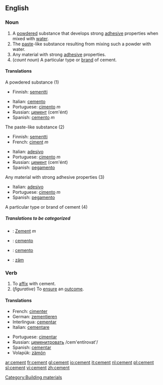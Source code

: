 ==English==

===Noun===
{{wikipedia}}
{{en-noun}}
# A [[powdered]] substance that develops strong [[adhesive]] properties when mixed with [[water]].
# The [[paste]]-like substance resulting from mixing such a powder with water.
# Any material with strong [[adhesive]] properties.
# (''count noun'') A particular type or [[brand]] of cement.

====Translations====
;A powdered substance (1)
{{top}}
*Finnish: [[sementti]]
{{mid}}
*Italian: [[cemento]] {{m}}
*Portuguese: [[cimento]] ''m''
*Russian: [[цемент]] (cem'ént) {{m}}
*Spanish: [[cemento]] ''m''
{{bottom}}

;The paste-like substance (2)
{{top}}
*Finnish: [[sementti]]
*French: [[ciment]] ''m''
{{mid}}
*Italian: [[adesivo]]
*Portuguese: [[cimento]] ''m''
*Russian: [[цемент]] (cem'ént) {{m}}
*Spanish: [[pegamento]]
{{bottom}}

;Any material with strong adhesive properties (3)
{{top}}
{{mid}}
*Italian: [[adesivo]]
*Portuguese: [[cimento]] ''m''
*Spanish: [[pegamento]]
{{bottom}}

;A particular type or brand of cement (4)
{{top}}
{{mid}}
{{bottom}}

=====Translations to be categorized=====
{{checktrans}}

*{{ttbc|German}}: [[Zement]] ''m''
*{{ttbc|Interlingua}}: [[cemento]]
*{{ttbc|Ido}}: [[cemento]]
*{{ttbc|Volapük}}: [[zäm]]

===Verb===
{{conj|cement|cements|cemented|cemented|cementing}}
# To [[affix]] with cement.
# (''figurative'') To [[ensure]] an [[outcome]].

====Translations====
{{top}}
*French: [[cimenter]] 
*German: [[zementieren]]
*Interlingua: [[cementar]] 
*Italian: [[cementare]]
{{mid}}
*Portuguese: [[cimentar]]
*Russian: [[цеменитровать]] /cem'entírovat'/ 
*Spanish: [[cementar]]
*Volapük: [[zämön]]
{{bottom}}

[[Category:Building materials]]

[[ar:cement]]
[[fr:cement]]
[[gl:cement]]
[[io:cement]]
[[it:cement]]
[[nl:cement]]
[[pl:cement]]
[[sl:cement]]
[[vi:cement]]
[[zh:cement]]